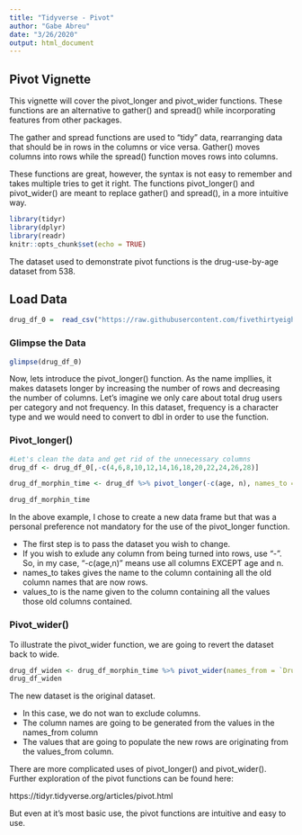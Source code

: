```yaml
---
title: "Tidyverse - Pivot"
author: "Gabe Abreu"
date: "3/26/2020"
output: html_document
---
```


## Pivot Vignette

This vignette will cover the pivot_longer and pivot_wider functions. These functions are an alternative to gather() and spread() while incorporating features from other packages.  

The gather and spread functions are used to "tidy" data, rearranging data that should be in rows in the columns or vice versa. Gather() moves columns into rows while the spread() function moves rows into columns.

These functions are great, however, the syntax is not easy to remember and takes multiple tries to get it right. The functions pivot_longer() and pivot_wider() are meant to replace gather() and spread(), in a more intuitive way. 

```r
library(tidyr)
library(dplyr)
library(readr)
knitr::opts_chunk$set(echo = TRUE)
```

The dataset used to demonstrate pivot functions is the drug-use-by-age dataset from 538. 

## Load Data

```r
drug_df_0 =  read_csv("https://raw.githubusercontent.com/fivethirtyeight/data/master/drug-use-by-age/drug-use-by-age.csv")
```

### Glimpse the Data

```r

glimpse(drug_df_0)

```

Now, lets introduce the pivot_longer() function. As the name impllies, it makes datasets longer by increasing the number of rows and decreasing the number of columns. Let's imagine we only care about total drug users per category and not frequency. In this dataset, frequency is a character type and we would need to convert to dbl in order to use the function. 

### Pivot_longer()

```r

#Let's clean the data and get rid of the unnecessary columns
drug_df <- drug_df_0[,-c(4,6,8,10,12,14,16,18,20,22,24,26,28)]

drug_df_morphin_time <- drug_df %>% pivot_longer(-c(age, n), names_to = "Drugs", values_to = "User_%" )

drug_df_morphin_time
```
In the above example, I chose to create a new data frame but that was a personal preference not mandatory for the use of the pivot_longer function.

- The first step is to pass the dataset you wish to change. 
- If you wish to exlude any column from being turned into rows, use "-". So, in my case, "-c(age,n)" means use all columns EXCEPT age and n.
- names_to takes gives the name to the column containing all the old column  names that are now rows.
- values_to is the name given to the column containing all the values those old columns contained.



### Pivot_wider()

To illustrate the pivot_wider function, we are going to revert the dataset back to wide.

```r

drug_df_widen <- drug_df_morphin_time %>% pivot_wider(names_from = `Drugs`, values_from = `User_%` )
drug_df_widen
```
The new dataset is the original dataset. 

- In this case, we do not wan to exclude columns.
- The column names are going to be generated from the values in the names_from column
- The values that are going to populate the new rows are originating from the values_from column. 

There are more complicated uses of pivot_longer() and pivot_wider(). Further exploration of the pivot functions can be found here:

https://tidyr.tidyverse.org/articles/pivot.html

But even at it's most basic use, the pivot functions are intuitive and easy to use. 